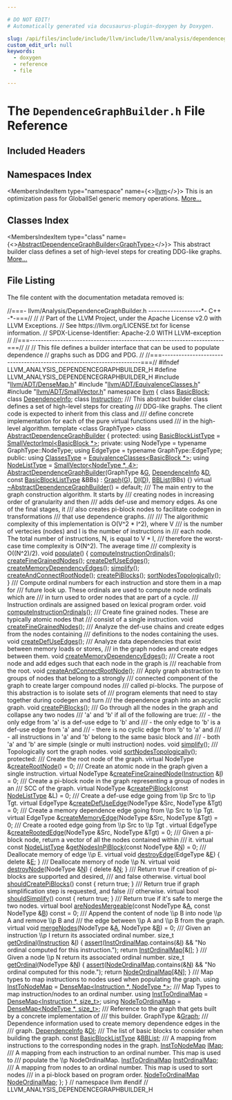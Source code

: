 ```yaml
---

# DO NOT EDIT!
# Automatically generated via docusaurus-plugin-doxygen by Doxygen.

slug: /api/files/include/include/llvm/include/llvm/analysis/dependencegraphbuilder-h
custom_edit_url: null
keywords:
  - doxygen
  - reference
  - file

---
```





# The `DependenceGraphBuilder.h` File Reference

<DoxygenPage pluginConfig={pluginConfig}>



## Included Headers

<IncludesList>
<IncludesListItem
  filePath="llvm/ADT/DenseMap.h"
  permalink="/docs/api/files/include/include/llvm/include/llvm/adt/densemap-h"
  isLocal="true" />
<IncludesListItem
  filePath="llvm/ADT/EquivalenceClasses.h"
  permalink="/docs/api/files/include/include/llvm/include/llvm/adt/equivalenceclasses-h"
  isLocal="true" />
<IncludesListItem
  filePath="llvm/ADT/SmallVector.h"
  permalink="/docs/api/files/include/include/llvm/include/llvm/adt/smallvector-h"
  isLocal="true" />
</IncludesList>

## Namespaces Index

<MembersIndex>

<MembersIndexItem
  type="namespace"
  name={<><a href="/docs/api/namespaces/llvm">llvm</a></>}>
This is an optimization pass for GlobalISel generic memory operations. <a href="/docs/api/namespaces/llvm/#details">More...</a>
</MembersIndexItem>

</MembersIndex>

## Classes Index

<MembersIndex>

<MembersIndexItem
  type="class"
  name={<><a href="/docs/api/classes/llvm/abstractdependencegraphbuilder">AbstractDependenceGraphBuilder&lt;GraphType&gt;</a></>}>
This abstract builder class defines a set of high-level steps for creating DDG-like graphs. <a href="/docs/api/classes/llvm/abstractdependencegraphbuilder/#details">More...</a>
</MembersIndexItem>

</MembersIndex>


## File Listing

The file content with the documentation metadata removed is:

<ProgramListing>

<Link id="l00001" /><CodeLine lineNumber="1"><Highlight kind="comment">//===- llvm/Analysis/DependenceGraphBuilder.h -------------------&#42;- C++ -&#42;-===//</Highlight><Highlight kind="normal"></Highlight></CodeLine>
<Link id="l00002" /><CodeLine lineNumber="2"><Highlight kind="normal"></Highlight><Highlight kind="comment">//</Highlight><Highlight kind="normal"></Highlight></CodeLine>
<Link id="l00003" /><CodeLine lineNumber="3"><Highlight kind="normal"></Highlight><Highlight kind="comment">// Part of the LLVM Project, under the Apache License v2.0 with LLVM Exceptions.</Highlight><Highlight kind="normal"></Highlight></CodeLine>
<Link id="l00004" /><CodeLine lineNumber="4"><Highlight kind="normal"></Highlight><Highlight kind="comment">// See https://llvm.org/LICENSE.txt for license information.</Highlight><Highlight kind="normal"></Highlight></CodeLine>
<Link id="l00005" /><CodeLine lineNumber="5"><Highlight kind="normal"></Highlight><Highlight kind="comment">// SPDX-License-Identifier: Apache-2.0 WITH LLVM-exception</Highlight><Highlight kind="normal"></Highlight></CodeLine>
<Link id="l00006" /><CodeLine lineNumber="6"><Highlight kind="normal"></Highlight><Highlight kind="comment">//</Highlight><Highlight kind="normal"></Highlight></CodeLine>
<Link id="l00007" /><CodeLine lineNumber="7"><Highlight kind="normal"></Highlight><Highlight kind="comment">//===----------------------------------------------------------------------===//</Highlight><Highlight kind="normal"></Highlight></CodeLine>
<Link id="l00008" /><CodeLine lineNumber="8"><Highlight kind="normal"></Highlight><Highlight kind="comment">//</Highlight><Highlight kind="normal"></Highlight></CodeLine>
<Link id="l00009" /><CodeLine lineNumber="9"><Highlight kind="normal"></Highlight><Highlight kind="comment">// This file defines a builder interface that can be used to populate dependence</Highlight><Highlight kind="normal"></Highlight></CodeLine>
<Link id="l00010" /><CodeLine lineNumber="10"><Highlight kind="normal"></Highlight><Highlight kind="comment">// graphs such as DDG and PDG.</Highlight><Highlight kind="normal"></Highlight></CodeLine>
<Link id="l00011" /><CodeLine lineNumber="11"><Highlight kind="normal"></Highlight><Highlight kind="comment">//</Highlight><Highlight kind="normal"></Highlight></CodeLine>
<Link id="l00012" /><CodeLine lineNumber="12"><Highlight kind="normal"></Highlight><Highlight kind="comment">//===----------------------------------------------------------------------===//</Highlight><Highlight kind="normal"></Highlight></CodeLine>
<Link id="l00013" /><CodeLine lineNumber="13"><Highlight kind="normal"></Highlight></CodeLine>
<Link id="l00014" /><CodeLine lineNumber="14"><Highlight kind="normal"></Highlight><Highlight kind="preprocessor">#ifndef LLVM&#95;ANALYSIS&#95;DEPENDENCEGRAPHBUILDER&#95;H</Highlight><Highlight kind="normal"></Highlight></CodeLine>
<Link id="l00015" /><CodeLine lineNumber="15"><Highlight kind="normal"></Highlight><Highlight kind="preprocessor">#define LLVM&#95;ANALYSIS&#95;DEPENDENCEGRAPHBUILDER&#95;H</Highlight><Highlight kind="normal"></Highlight></CodeLine>
<Link id="l00016" /><CodeLine lineNumber="16"><Highlight kind="normal"></Highlight></CodeLine>
<Link id="l00017" /><CodeLine lineNumber="17"><Highlight kind="normal"></Highlight><Highlight kind="preprocessor">#include &quot;<a href="/docs/api/files/include/include/llvm/include/llvm/adt/densemap-h">llvm/ADT/DenseMap.h</a>&quot;</Highlight><Highlight kind="normal"></Highlight></CodeLine>
<Link id="l00018" /><CodeLine lineNumber="18"><Highlight kind="normal"></Highlight><Highlight kind="preprocessor">#include &quot;<a href="/docs/api/files/include/include/llvm/include/llvm/adt/equivalenceclasses-h">llvm/ADT/EquivalenceClasses.h</a>&quot;</Highlight><Highlight kind="normal"></Highlight></CodeLine>
<Link id="l00019" /><CodeLine lineNumber="19"><Highlight kind="normal"></Highlight><Highlight kind="preprocessor">#include &quot;<a href="/docs/api/files/include/include/llvm/include/llvm/adt/smallvector-h">llvm/ADT/SmallVector.h</a>&quot;</Highlight><Highlight kind="normal"></Highlight></CodeLine>
<Link id="l00020" /><CodeLine lineNumber="20"><Highlight kind="normal"></Highlight></CodeLine>
<Link id="l00021" /><CodeLine lineNumber="21"><Highlight kind="normal"></Highlight><Highlight kind="keyword">namespace </Highlight><Highlight kind="normal"><a href="/docs/api/namespaces/llvm">llvm</a> &#123;</Highlight></CodeLine>
<Link id="l00022" /><CodeLine lineNumber="22"><Highlight kind="normal"></Highlight></CodeLine>
<Link id="l00023" /><CodeLine lineNumber="23"><Highlight kind="normal"></Highlight><Highlight kind="keyword">class </Highlight><Highlight kind="normal"><a href="/docs/api/classes/llvm/basicblock">BasicBlock</a>;</Highlight></CodeLine>
<Link id="l00024" /><CodeLine lineNumber="24"><Highlight kind="normal"></Highlight><Highlight kind="keyword">class </Highlight><Highlight kind="normal"><a href="/docs/api/classes/llvm/dependenceinfo">DependenceInfo</a>;</Highlight></CodeLine>
<Link id="l00025" /><CodeLine lineNumber="25"><Highlight kind="normal"></Highlight><Highlight kind="keyword">class </Highlight><Highlight kind="normal"><a href="/docs/api/classes/llvm/instruction">Instruction</a>;</Highlight></CodeLine>
<Link id="l00026" /><CodeLine lineNumber="26"><Highlight kind="normal"></Highlight><Highlight kind="comment"></Highlight></CodeLine>
<Link id="l00027" /><CodeLine lineNumber="27"><Highlight kind="comment">/// This abstract builder class defines a set of high-level steps for creating</Highlight></CodeLine>
<Link id="l00028" /><CodeLine lineNumber="28"><Highlight kind="comment">/// DDG-like graphs. The client code is expected to inherit from this class and</Highlight></CodeLine>
<Link id="l00029" /><CodeLine lineNumber="29"><Highlight kind="comment">/// define concrete implementation for each of the pure virtual functions used</Highlight></CodeLine>
<Link id="l00030" /><CodeLine lineNumber="30"><Highlight kind="comment">/// in the high-level algorithm.</Highlight><Highlight kind="normal"></Highlight></CodeLine>
<Link id="l00031" /><CodeLine lineNumber="31" lineLink="/docs/api/classes/llvm/abstractdependencegraphbuilder"><Highlight kind="normal"></Highlight><Highlight kind="keyword">template</Highlight><Highlight kind="normal"> &lt;</Highlight><Highlight kind="keyword">class</Highlight><Highlight kind="normal"> GraphType&gt; </Highlight><Highlight kind="keyword">class </Highlight><Highlight kind="normal"><a href="/docs/api/classes/llvm/abstractdependencegraphbuilder/#a7b91f6ee87fdd6c6992b19918a51a8fc">AbstractDependenceGraphBuilder</a> &#123;</Highlight></CodeLine>
<Link id="l00032" /><CodeLine lineNumber="32"><Highlight kind="normal"></Highlight><Highlight kind="keyword">protected</Highlight><Highlight kind="normal">:</Highlight></CodeLine>
<Link id="l00033" /><CodeLine lineNumber="33" lineLink="/docs/api/classes/llvm/abstractdependencegraphbuilder/#a3b2bdc5e87a8bb28088f7af9ec9201ab"><Highlight kind="normal">  </Highlight><Highlight kind="keyword">using </Highlight><Highlight kind="normal"><a href="/docs/api/classes/llvm/abstractdependencegraphbuilder/#a3b2bdc5e87a8bb28088f7af9ec9201ab">BasicBlockListType</a> = <a href="/docs/api/classes/llvm/smallvectorimpl">SmallVectorImpl&lt;BasicBlock &#42;&gt;</a>;</Highlight></CodeLine>
<Link id="l00034" /><CodeLine lineNumber="34"><Highlight kind="normal"></Highlight></CodeLine>
<Link id="l00035" /><CodeLine lineNumber="35"><Highlight kind="normal"></Highlight><Highlight kind="keyword">private</Highlight><Highlight kind="normal">:</Highlight></CodeLine>
<Link id="l00036" /><CodeLine lineNumber="36"><Highlight kind="normal">  </Highlight><Highlight kind="keyword">using </Highlight><Highlight kind="normal">NodeType = </Highlight><Highlight kind="keyword">typename</Highlight><Highlight kind="normal"> GraphType::NodeType;</Highlight></CodeLine>
<Link id="l00037" /><CodeLine lineNumber="37"><Highlight kind="normal">  </Highlight><Highlight kind="keyword">using </Highlight><Highlight kind="normal">EdgeType = </Highlight><Highlight kind="keyword">typename</Highlight><Highlight kind="normal"> GraphType::EdgeType;</Highlight></CodeLine>
<Link id="l00038" /><CodeLine lineNumber="38"><Highlight kind="normal"></Highlight></CodeLine>
<Link id="l00039" /><CodeLine lineNumber="39"><Highlight kind="normal"></Highlight><Highlight kind="keyword">public</Highlight><Highlight kind="normal">:</Highlight></CodeLine>
<Link id="l00040" /><CodeLine lineNumber="40" lineLink="/docs/api/classes/llvm/abstractdependencegraphbuilder/#a98fe94e87e392a7b217baab63cfbe821"><Highlight kind="normal">  </Highlight><Highlight kind="keyword">using </Highlight><Highlight kind="normal"><a href="/docs/api/classes/llvm/abstractdependencegraphbuilder/#a98fe94e87e392a7b217baab63cfbe821">ClassesType</a> = <a href="/docs/api/classes/llvm/equivalenceclasses">EquivalenceClasses&lt;BasicBlock &#42;&gt;</a>;</Highlight></CodeLine>
<Link id="l00041" /><CodeLine lineNumber="41" lineLink="/docs/api/classes/llvm/abstractdependencegraphbuilder/#ac6158af6f5ec713149c0547d07d6cabe"><Highlight kind="normal">  </Highlight><Highlight kind="keyword">using </Highlight><Highlight kind="normal"><a href="/docs/api/classes/llvm/abstractdependencegraphbuilder/#ac6158af6f5ec713149c0547d07d6cabe">NodeListType</a> = <a href="/docs/api/classes/llvm/smallvector">SmallVector&lt;NodeType &#42;, 4&gt;</a>;</Highlight></CodeLine>
<Link id="l00042" /><CodeLine lineNumber="42"><Highlight kind="normal"></Highlight></CodeLine>
<Link id="l00043" /><CodeLine lineNumber="43" lineLink="/docs/api/classes/llvm/abstractdependencegraphbuilder/#a7b91f6ee87fdd6c6992b19918a51a8fc"><Highlight kind="normal">  <a href="/docs/api/classes/llvm/abstractdependencegraphbuilder/#a7b91f6ee87fdd6c6992b19918a51a8fc">AbstractDependenceGraphBuilder</a>(GraphType &amp;<a href="/docs/api/files/lib/lib/support/md5-cpp/#ad96b7cf3182ce2ba85e5a7a93b12c441">G</a>, <a href="/docs/api/classes/llvm/dependenceinfo">DependenceInfo</a> &amp;<a href="/docs/api/files/lib/lib/ir/builtingcs-cpp/#a6a9f043784cf87001c84980afa76da82">D</a>,</Highlight></CodeLine>
<Link id="l00044" /><CodeLine lineNumber="44"><Highlight kind="normal">                                 </Highlight><Highlight kind="keyword">const</Highlight><Highlight kind="normal"> <a href="/docs/api/classes/llvm/abstractdependencegraphbuilder/#a3b2bdc5e87a8bb28088f7af9ec9201ab">BasicBlockListType</a> &amp;BBs)</Highlight></CodeLine>
<Link id="l00045" /><CodeLine lineNumber="45"><Highlight kind="normal">      : <a href="/docs/api/classes/llvm/abstractdependencegraphbuilder/#adfe1af074dc71e900744bf6e4fbe3356">Graph</a>(<a href="/docs/api/files/lib/lib/support/md5-cpp/#ad96b7cf3182ce2ba85e5a7a93b12c441">G</a>), <a href="/docs/api/classes/llvm/abstractdependencegraphbuilder/#aa209c1bf2741fdb9c4f7faf9428004cb">DI</a>(<a href="/docs/api/files/lib/lib/ir/builtingcs-cpp/#a6a9f043784cf87001c84980afa76da82">D</a>), <a href="/docs/api/classes/llvm/abstractdependencegraphbuilder/#aaa3998e38833526aca81deca3aa8bef8">BBList</a>(BBs) &#123;&#125;</Highlight></CodeLine>
<Link id="l00046" /><CodeLine lineNumber="46" lineLink="/docs/api/classes/llvm/abstractdependencegraphbuilder/#a923889e18d18e7f53ace52a374a70597"><Highlight kind="normal">  </Highlight><Highlight kind="keyword">virtual</Highlight><Highlight kind="normal"> <a href="/docs/api/classes/llvm/abstractdependencegraphbuilder/#a923889e18d18e7f53ace52a374a70597">~AbstractDependenceGraphBuilder</a>() = </Highlight><Highlight kind="keywordflow">default</Highlight><Highlight kind="normal">;</Highlight></CodeLine>
<Link id="l00047" /><CodeLine lineNumber="47"><Highlight kind="normal"></Highlight><Highlight kind="comment"></Highlight></CodeLine>
<Link id="l00048" /><CodeLine lineNumber="48"><Highlight kind="comment">  /// The main entry to the graph construction algorithm. It starts by</Highlight></CodeLine>
<Link id="l00049" /><CodeLine lineNumber="49"><Highlight kind="comment">  /// creating nodes in increasing order of granularity and then</Highlight></CodeLine>
<Link id="l00050" /><CodeLine lineNumber="50"><Highlight kind="comment">  /// adds def-use and memory edges. As one of the final stages, it</Highlight></CodeLine>
<Link id="l00051" /><CodeLine lineNumber="51"><Highlight kind="comment">  /// also creates pi-block nodes to facilitate codegen in transformations</Highlight></CodeLine>
<Link id="l00052" /><CodeLine lineNumber="52"><Highlight kind="comment">  /// that use dependence graphs.</Highlight></CodeLine>
<Link id="l00053" /><CodeLine lineNumber="53"><Highlight kind="comment">  ///</Highlight></CodeLine>
<Link id="l00054" /><CodeLine lineNumber="54"><Highlight kind="comment">  /// The algorithmic complexity of this implementation is O(V^2 &#42; I^2), where V</Highlight></CodeLine>
<Link id="l00055" /><CodeLine lineNumber="55"><Highlight kind="comment">  /// is the number of vertecies (nodes) and I is the number of instructions in</Highlight></CodeLine>
<Link id="l00056" /><CodeLine lineNumber="56"><Highlight kind="comment">  /// each node. The total number of instructions, N, is equal to V &#42; I,</Highlight></CodeLine>
<Link id="l00057" /><CodeLine lineNumber="57"><Highlight kind="comment">  /// therefore the worst-case time complexity is O(N^2). The average time</Highlight></CodeLine>
<Link id="l00058" /><CodeLine lineNumber="58"><Highlight kind="comment">  /// complexity is O((N^2)/2).</Highlight><Highlight kind="normal"></Highlight></CodeLine>
<Link id="l00059" /><CodeLine lineNumber="59" lineLink="/docs/api/classes/llvm/abstractdependencegraphbuilder/#aa6cc092387721c9933bb8ec763767c3d"><Highlight kind="normal">  </Highlight><Highlight kind="keywordtype">void</Highlight><Highlight kind="normal"> <a href="/docs/api/classes/llvm/abstractdependencegraphbuilder/#aa6cc092387721c9933bb8ec763767c3d">populate</a>() &#123;</Highlight></CodeLine>
<Link id="l00060" /><CodeLine lineNumber="60"><Highlight kind="normal">    <a href="/docs/api/classes/llvm/abstractdependencegraphbuilder/#a022f8d18fe9e9e880c51db47e2f372db">computeInstructionOrdinals</a>();</Highlight></CodeLine>
<Link id="l00061" /><CodeLine lineNumber="61"><Highlight kind="normal">    <a href="/docs/api/classes/llvm/abstractdependencegraphbuilder/#a56732d193d3946d953c77a80e07ef61a">createFineGrainedNodes</a>();</Highlight></CodeLine>
<Link id="l00062" /><CodeLine lineNumber="62"><Highlight kind="normal">    <a href="/docs/api/classes/llvm/abstractdependencegraphbuilder/#ac76acbd497d18c7306f8120c6f11fb51">createDefUseEdges</a>();</Highlight></CodeLine>
<Link id="l00063" /><CodeLine lineNumber="63"><Highlight kind="normal">    <a href="/docs/api/classes/llvm/abstractdependencegraphbuilder/#a9c4196edca24d644ff96e55945abd207">createMemoryDependencyEdges</a>();</Highlight></CodeLine>
<Link id="l00064" /><CodeLine lineNumber="64"><Highlight kind="normal">    <a href="/docs/api/classes/llvm/abstractdependencegraphbuilder/#aa58986a6df89ded5c86fc981ad2bf53c">simplify</a>();</Highlight></CodeLine>
<Link id="l00065" /><CodeLine lineNumber="65"><Highlight kind="normal">    <a href="/docs/api/classes/llvm/abstractdependencegraphbuilder/#a008891a00a9aec8710d95ec82fd72196">createAndConnectRootNode</a>();</Highlight></CodeLine>
<Link id="l00066" /><CodeLine lineNumber="66"><Highlight kind="normal">    <a href="/docs/api/classes/llvm/abstractdependencegraphbuilder/#afba90b653098f15528a273ced632683a">createPiBlocks</a>();</Highlight></CodeLine>
<Link id="l00067" /><CodeLine lineNumber="67"><Highlight kind="normal">    <a href="/docs/api/classes/llvm/abstractdependencegraphbuilder/#a2ca7af382aa1a34576aee355f364447c">sortNodesTopologically</a>();</Highlight></CodeLine>
<Link id="l00068" /><CodeLine lineNumber="68"><Highlight kind="normal">  &#125;</Highlight></CodeLine>
<Link id="l00069" /><CodeLine lineNumber="69"><Highlight kind="normal"></Highlight><Highlight kind="comment"></Highlight></CodeLine>
<Link id="l00070" /><CodeLine lineNumber="70"><Highlight kind="comment">  /// Compute ordinal numbers for each instruction and store them in a map for</Highlight></CodeLine>
<Link id="l00071" /><CodeLine lineNumber="71"><Highlight kind="comment">  /// future look up. These ordinals are used to compute node ordinals which are</Highlight></CodeLine>
<Link id="l00072" /><CodeLine lineNumber="72"><Highlight kind="comment">  /// in turn used to order nodes that are part of a cycle.</Highlight></CodeLine>
<Link id="l00073" /><CodeLine lineNumber="73"><Highlight kind="comment">  /// Instruction ordinals are assigned based on lexical program order.</Highlight><Highlight kind="normal"></Highlight></CodeLine>
<Link id="l00074" /><CodeLine lineNumber="74"><Highlight kind="normal">  </Highlight><Highlight kind="keywordtype">void</Highlight><Highlight kind="normal"> <a href="/docs/api/classes/llvm/abstractdependencegraphbuilder/#a022f8d18fe9e9e880c51db47e2f372db">computeInstructionOrdinals</a>();</Highlight></CodeLine>
<Link id="l00075" /><CodeLine lineNumber="75"><Highlight kind="normal"></Highlight><Highlight kind="comment"></Highlight></CodeLine>
<Link id="l00076" /><CodeLine lineNumber="76"><Highlight kind="comment">  /// Create fine grained nodes. These are typically atomic nodes that</Highlight></CodeLine>
<Link id="l00077" /><CodeLine lineNumber="77"><Highlight kind="comment">  /// consist of a single instruction.</Highlight><Highlight kind="normal"></Highlight></CodeLine>
<Link id="l00078" /><CodeLine lineNumber="78"><Highlight kind="normal">  </Highlight><Highlight kind="keywordtype">void</Highlight><Highlight kind="normal"> <a href="/docs/api/classes/llvm/abstractdependencegraphbuilder/#a56732d193d3946d953c77a80e07ef61a">createFineGrainedNodes</a>();</Highlight></CodeLine>
<Link id="l00079" /><CodeLine lineNumber="79"><Highlight kind="normal"></Highlight><Highlight kind="comment"></Highlight></CodeLine>
<Link id="l00080" /><CodeLine lineNumber="80"><Highlight kind="comment">  /// Analyze the def-use chains and create edges from the nodes containing</Highlight></CodeLine>
<Link id="l00081" /><CodeLine lineNumber="81"><Highlight kind="comment">  /// definitions to the nodes containing the uses.</Highlight><Highlight kind="normal"></Highlight></CodeLine>
<Link id="l00082" /><CodeLine lineNumber="82"><Highlight kind="normal">  </Highlight><Highlight kind="keywordtype">void</Highlight><Highlight kind="normal"> <a href="/docs/api/classes/llvm/abstractdependencegraphbuilder/#ac76acbd497d18c7306f8120c6f11fb51">createDefUseEdges</a>();</Highlight></CodeLine>
<Link id="l00083" /><CodeLine lineNumber="83"><Highlight kind="normal"></Highlight><Highlight kind="comment"></Highlight></CodeLine>
<Link id="l00084" /><CodeLine lineNumber="84"><Highlight kind="comment">  /// Analyze data dependencies that exist between memory loads or stores,</Highlight></CodeLine>
<Link id="l00085" /><CodeLine lineNumber="85"><Highlight kind="comment">  /// in the graph nodes and create edges between them.</Highlight><Highlight kind="normal"></Highlight></CodeLine>
<Link id="l00086" /><CodeLine lineNumber="86"><Highlight kind="normal">  </Highlight><Highlight kind="keywordtype">void</Highlight><Highlight kind="normal"> <a href="/docs/api/classes/llvm/abstractdependencegraphbuilder/#a9c4196edca24d644ff96e55945abd207">createMemoryDependencyEdges</a>();</Highlight></CodeLine>
<Link id="l00087" /><CodeLine lineNumber="87"><Highlight kind="normal"></Highlight><Highlight kind="comment"></Highlight></CodeLine>
<Link id="l00088" /><CodeLine lineNumber="88"><Highlight kind="comment">  /// Create a root node and add edges such that each node in the graph is</Highlight></CodeLine>
<Link id="l00089" /><CodeLine lineNumber="89"><Highlight kind="comment">  /// reachable from the root.</Highlight><Highlight kind="normal"></Highlight></CodeLine>
<Link id="l00090" /><CodeLine lineNumber="90"><Highlight kind="normal">  </Highlight><Highlight kind="keywordtype">void</Highlight><Highlight kind="normal"> <a href="/docs/api/classes/llvm/abstractdependencegraphbuilder/#a008891a00a9aec8710d95ec82fd72196">createAndConnectRootNode</a>();</Highlight></CodeLine>
<Link id="l00091" /><CodeLine lineNumber="91"><Highlight kind="normal"></Highlight><Highlight kind="comment"></Highlight></CodeLine>
<Link id="l00092" /><CodeLine lineNumber="92"><Highlight kind="comment">  /// Apply graph abstraction to groups of nodes that belong to a strongly</Highlight></CodeLine>
<Link id="l00093" /><CodeLine lineNumber="93"><Highlight kind="comment">  /// connected component of the graph to create larger compound nodes</Highlight></CodeLine>
<Link id="l00094" /><CodeLine lineNumber="94"><Highlight kind="comment">  /// called pi-blocks. The purpose of this abstraction is to isolate sets of</Highlight></CodeLine>
<Link id="l00095" /><CodeLine lineNumber="95"><Highlight kind="comment">  /// program elements that need to stay together during codegen and turn</Highlight></CodeLine>
<Link id="l00096" /><CodeLine lineNumber="96"><Highlight kind="comment">  /// the dependence graph into an acyclic graph.</Highlight><Highlight kind="normal"></Highlight></CodeLine>
<Link id="l00097" /><CodeLine lineNumber="97"><Highlight kind="normal">  </Highlight><Highlight kind="keywordtype">void</Highlight><Highlight kind="normal"> <a href="/docs/api/classes/llvm/abstractdependencegraphbuilder/#afba90b653098f15528a273ced632683a">createPiBlocks</a>();</Highlight></CodeLine>
<Link id="l00098" /><CodeLine lineNumber="98"><Highlight kind="normal"></Highlight><Highlight kind="comment"></Highlight></CodeLine>
<Link id="l00099" /><CodeLine lineNumber="99"><Highlight kind="comment">  /// Go through all the nodes in the graph and collapse any two nodes</Highlight></CodeLine>
<Link id="l00100" /><CodeLine lineNumber="100"><Highlight kind="comment">  /// &#39;a&#39; and &#39;b&#39; if all of the following are true:</Highlight></CodeLine>
<Link id="l00101" /><CodeLine lineNumber="101"><Highlight kind="comment">  ///   - the only edge from &#39;a&#39; is a def-use edge to &#39;b&#39; and</Highlight></CodeLine>
<Link id="l00102" /><CodeLine lineNumber="102"><Highlight kind="comment">  ///   - the only edge to &#39;b&#39; is a def-use edge from &#39;a&#39; and</Highlight></CodeLine>
<Link id="l00103" /><CodeLine lineNumber="103"><Highlight kind="comment">  ///   - there is no cyclic edge from &#39;b&#39; to &#39;a&#39; and</Highlight></CodeLine>
<Link id="l00104" /><CodeLine lineNumber="104"><Highlight kind="comment">  ///   - all instructions in &#39;a&#39; and &#39;b&#39; belong to the same basic block and</Highlight></CodeLine>
<Link id="l00105" /><CodeLine lineNumber="105"><Highlight kind="comment">  ///   - both &#39;a&#39; and &#39;b&#39; are simple (single or multi instruction) nodes.</Highlight><Highlight kind="normal"></Highlight></CodeLine>
<Link id="l00106" /><CodeLine lineNumber="106"><Highlight kind="normal">  </Highlight><Highlight kind="keywordtype">void</Highlight><Highlight kind="normal"> <a href="/docs/api/classes/llvm/abstractdependencegraphbuilder/#aa58986a6df89ded5c86fc981ad2bf53c">simplify</a>();</Highlight></CodeLine>
<Link id="l00107" /><CodeLine lineNumber="107"><Highlight kind="normal"></Highlight><Highlight kind="comment"></Highlight></CodeLine>
<Link id="l00108" /><CodeLine lineNumber="108"><Highlight kind="comment">  /// Topologically sort the graph nodes.</Highlight><Highlight kind="normal"></Highlight></CodeLine>
<Link id="l00109" /><CodeLine lineNumber="109"><Highlight kind="normal">  </Highlight><Highlight kind="keywordtype">void</Highlight><Highlight kind="normal"> <a href="/docs/api/classes/llvm/abstractdependencegraphbuilder/#a2ca7af382aa1a34576aee355f364447c">sortNodesTopologically</a>();</Highlight></CodeLine>
<Link id="l00110" /><CodeLine lineNumber="110"><Highlight kind="normal"></Highlight></CodeLine>
<Link id="l00111" /><CodeLine lineNumber="111"><Highlight kind="normal"></Highlight><Highlight kind="keyword">protected</Highlight><Highlight kind="normal">:</Highlight><Highlight kind="comment"></Highlight></CodeLine>
<Link id="l00112" /><CodeLine lineNumber="112"><Highlight kind="comment">  /// Create the root node of the graph.</Highlight><Highlight kind="normal"></Highlight></CodeLine>
<Link id="l00113" /><CodeLine lineNumber="113" lineLink="/docs/api/classes/llvm/abstractdependencegraphbuilder/#a6d0ad7c2f9c9bd805cf19a4b8936e6ae"><Highlight kind="normal">  </Highlight><Highlight kind="keyword">virtual</Highlight><Highlight kind="normal"> NodeType &amp;<a href="/docs/api/classes/llvm/abstractdependencegraphbuilder/#a6d0ad7c2f9c9bd805cf19a4b8936e6ae">createRootNode</a>() = 0;</Highlight></CodeLine>
<Link id="l00114" /><CodeLine lineNumber="114"><Highlight kind="normal"></Highlight><Highlight kind="comment"></Highlight></CodeLine>
<Link id="l00115" /><CodeLine lineNumber="115"><Highlight kind="comment">  /// Create an atomic node in the graph given a single instruction.</Highlight><Highlight kind="normal"></Highlight></CodeLine>
<Link id="l00116" /><CodeLine lineNumber="116" lineLink="/docs/api/classes/llvm/abstractdependencegraphbuilder/#a49a5519e92004994b7d31bdded9fa0d9"><Highlight kind="normal">  </Highlight><Highlight kind="keyword">virtual</Highlight><Highlight kind="normal"> NodeType &amp;<a href="/docs/api/classes/llvm/abstractdependencegraphbuilder/#a49a5519e92004994b7d31bdded9fa0d9">createFineGrainedNode</a>(<a href="/docs/api/classes/llvm/instruction">Instruction</a> &amp;<a href="/docs/api/files/lib/lib/support/md5-cpp/#ac0eafdc9ee161b71e7af98af736952fd">I</a>) = 0;</Highlight></CodeLine>
<Link id="l00117" /><CodeLine lineNumber="117"><Highlight kind="normal"></Highlight><Highlight kind="comment"></Highlight></CodeLine>
<Link id="l00118" /><CodeLine lineNumber="118"><Highlight kind="comment">  /// Create a pi-block node in the graph representing a group of nodes in an</Highlight></CodeLine>
<Link id="l00119" /><CodeLine lineNumber="119"><Highlight kind="comment">  /// SCC of the graph.</Highlight><Highlight kind="normal"></Highlight></CodeLine>
<Link id="l00120" /><CodeLine lineNumber="120" lineLink="/docs/api/classes/llvm/abstractdependencegraphbuilder/#a692ad63098f0ae1d0a7e87cee6dedd6a"><Highlight kind="normal">  </Highlight><Highlight kind="keyword">virtual</Highlight><Highlight kind="normal"> NodeType &amp;<a href="/docs/api/classes/llvm/abstractdependencegraphbuilder/#a692ad63098f0ae1d0a7e87cee6dedd6a">createPiBlock</a>(</Highlight><Highlight kind="keyword">const</Highlight><Highlight kind="normal"> <a href="/docs/api/classes/llvm/abstractdependencegraphbuilder/#ac6158af6f5ec713149c0547d07d6cabe">NodeListType</a> &amp;L) = 0;</Highlight></CodeLine>
<Link id="l00121" /><CodeLine lineNumber="121"><Highlight kind="normal"></Highlight><Highlight kind="comment"></Highlight></CodeLine>
<Link id="l00122" /><CodeLine lineNumber="122"><Highlight kind="comment">  /// Create a def-use edge going from \\p Src to \\p Tgt.</Highlight><Highlight kind="normal"></Highlight></CodeLine>
<Link id="l00123" /><CodeLine lineNumber="123" lineLink="/docs/api/classes/llvm/abstractdependencegraphbuilder/#a8745968d747fee2b8c98819422bd172e"><Highlight kind="normal">  </Highlight><Highlight kind="keyword">virtual</Highlight><Highlight kind="normal"> EdgeType &amp;<a href="/docs/api/classes/llvm/abstractdependencegraphbuilder/#a8745968d747fee2b8c98819422bd172e">createDefUseEdge</a>(NodeType &amp;Src, NodeType &amp;Tgt) = 0;</Highlight></CodeLine>
<Link id="l00124" /><CodeLine lineNumber="124"><Highlight kind="normal"></Highlight><Highlight kind="comment"></Highlight></CodeLine>
<Link id="l00125" /><CodeLine lineNumber="125"><Highlight kind="comment">  /// Create a memory dependence edge going from \\p Src to \\p Tgt.</Highlight><Highlight kind="normal"></Highlight></CodeLine>
<Link id="l00126" /><CodeLine lineNumber="126" lineLink="/docs/api/classes/llvm/abstractdependencegraphbuilder/#a0db1eaa1d590ee67f96ee2118af4e5b7"><Highlight kind="normal">  </Highlight><Highlight kind="keyword">virtual</Highlight><Highlight kind="normal"> EdgeType &amp;<a href="/docs/api/classes/llvm/abstractdependencegraphbuilder/#a0db1eaa1d590ee67f96ee2118af4e5b7">createMemoryEdge</a>(NodeType &amp;Src, NodeType &amp;Tgt) = 0;</Highlight></CodeLine>
<Link id="l00127" /><CodeLine lineNumber="127"><Highlight kind="normal"></Highlight><Highlight kind="comment"></Highlight></CodeLine>
<Link id="l00128" /><CodeLine lineNumber="128"><Highlight kind="comment">  /// Create a rooted edge going from \\p Src to \\p Tgt .</Highlight><Highlight kind="normal"></Highlight></CodeLine>
<Link id="l00129" /><CodeLine lineNumber="129" lineLink="/docs/api/classes/llvm/abstractdependencegraphbuilder/#a550d05205fe4e217c45862cd0455386e"><Highlight kind="normal">  </Highlight><Highlight kind="keyword">virtual</Highlight><Highlight kind="normal"> EdgeType &amp;<a href="/docs/api/classes/llvm/abstractdependencegraphbuilder/#a550d05205fe4e217c45862cd0455386e">createRootedEdge</a>(NodeType &amp;Src, NodeType &amp;Tgt) = 0;</Highlight></CodeLine>
<Link id="l00130" /><CodeLine lineNumber="130"><Highlight kind="normal"></Highlight><Highlight kind="comment"></Highlight></CodeLine>
<Link id="l00131" /><CodeLine lineNumber="131"><Highlight kind="comment">  /// Given a pi-block node, return a vector of all the nodes contained within</Highlight></CodeLine>
<Link id="l00132" /><CodeLine lineNumber="132"><Highlight kind="comment">  /// it.</Highlight><Highlight kind="normal"></Highlight></CodeLine>
<Link id="l00133" /><CodeLine lineNumber="133" lineLink="/docs/api/classes/llvm/abstractdependencegraphbuilder/#a05e33cd36780875465c50c22d1a85ddd"><Highlight kind="normal">  </Highlight><Highlight kind="keyword">virtual</Highlight><Highlight kind="normal"> </Highlight><Highlight kind="keyword">const</Highlight><Highlight kind="normal"> <a href="/docs/api/classes/llvm/abstractdependencegraphbuilder/#ac6158af6f5ec713149c0547d07d6cabe">NodeListType</a> &amp;<a href="/docs/api/classes/llvm/abstractdependencegraphbuilder/#a05e33cd36780875465c50c22d1a85ddd">getNodesInPiBlock</a>(</Highlight><Highlight kind="keyword">const</Highlight><Highlight kind="normal"> NodeType &amp;<a href="/docs/api/files/lib/lib/support/regcomp-c/#a0240ac851181b84ac374872dc5434ee4">N</a>) = 0;</Highlight></CodeLine>
<Link id="l00134" /><CodeLine lineNumber="134"><Highlight kind="normal"></Highlight><Highlight kind="comment"></Highlight></CodeLine>
<Link id="l00135" /><CodeLine lineNumber="135"><Highlight kind="comment">  /// Deallocate memory of edge \\p E.</Highlight><Highlight kind="normal"></Highlight></CodeLine>
<Link id="l00136" /><CodeLine lineNumber="136" lineLink="/docs/api/classes/llvm/abstractdependencegraphbuilder/#a0d2445b044da844555d1f25db33979ce"><Highlight kind="normal">  </Highlight><Highlight kind="keyword">virtual</Highlight><Highlight kind="normal"> </Highlight><Highlight kind="keywordtype">void</Highlight><Highlight kind="normal"> <a href="/docs/api/classes/llvm/abstractdependencegraphbuilder/#a0d2445b044da844555d1f25db33979ce">destroyEdge</a>(EdgeType &amp;<a href="/docs/api/files/lib/lib/ir/builtingcs-cpp/#abb2b3a60ccc38a28239e19a1646e0c8a">E</a>) &#123; </Highlight><Highlight kind="keyword">delete</Highlight><Highlight kind="normal"> &amp;<a href="/docs/api/files/lib/lib/ir/builtingcs-cpp/#abb2b3a60ccc38a28239e19a1646e0c8a">E</a>; &#125;</Highlight></CodeLine>
<Link id="l00137" /><CodeLine lineNumber="137"><Highlight kind="normal"></Highlight><Highlight kind="comment"></Highlight></CodeLine>
<Link id="l00138" /><CodeLine lineNumber="138"><Highlight kind="comment">  /// Deallocate memory of node \\p N.</Highlight><Highlight kind="normal"></Highlight></CodeLine>
<Link id="l00139" /><CodeLine lineNumber="139" lineLink="/docs/api/classes/llvm/abstractdependencegraphbuilder/#ab95e08bc6b6b4d0e95caada63521ad6d"><Highlight kind="normal">  </Highlight><Highlight kind="keyword">virtual</Highlight><Highlight kind="normal"> </Highlight><Highlight kind="keywordtype">void</Highlight><Highlight kind="normal"> <a href="/docs/api/classes/llvm/abstractdependencegraphbuilder/#ab95e08bc6b6b4d0e95caada63521ad6d">destroyNode</a>(NodeType &amp;<a href="/docs/api/files/lib/lib/support/regcomp-c/#a0240ac851181b84ac374872dc5434ee4">N</a>) &#123; </Highlight><Highlight kind="keyword">delete</Highlight><Highlight kind="normal"> &amp;<a href="/docs/api/files/lib/lib/support/regcomp-c/#a0240ac851181b84ac374872dc5434ee4">N</a>; &#125;</Highlight></CodeLine>
<Link id="l00140" /><CodeLine lineNumber="140"><Highlight kind="normal"></Highlight><Highlight kind="comment"></Highlight></CodeLine>
<Link id="l00141" /><CodeLine lineNumber="141"><Highlight kind="comment">  /// Return true if creation of pi-blocks are supported and desired,</Highlight></CodeLine>
<Link id="l00142" /><CodeLine lineNumber="142"><Highlight kind="comment">  /// and false otherwise.</Highlight><Highlight kind="normal"></Highlight></CodeLine>
<Link id="l00143" /><CodeLine lineNumber="143" lineLink="/docs/api/classes/llvm/abstractdependencegraphbuilder/#a0efe68c840fb839433af923abcf4f98a"><Highlight kind="normal">  </Highlight><Highlight kind="keyword">virtual</Highlight><Highlight kind="normal"> </Highlight><Highlight kind="keywordtype">bool</Highlight><Highlight kind="normal"> <a href="/docs/api/classes/llvm/abstractdependencegraphbuilder/#a0efe68c840fb839433af923abcf4f98a">shouldCreatePiBlocks</a>()</Highlight><Highlight kind="keyword"> const </Highlight><Highlight kind="normal">&#123; </Highlight><Highlight kind="keywordflow">return</Highlight><Highlight kind="normal"> </Highlight><Highlight kind="keyword">true</Highlight><Highlight kind="normal">; &#125;</Highlight></CodeLine>
<Link id="l00144" /><CodeLine lineNumber="144"><Highlight kind="normal"></Highlight><Highlight kind="comment"></Highlight></CodeLine>
<Link id="l00145" /><CodeLine lineNumber="145"><Highlight kind="comment">  /// Return true if graph simplification step is requested, and false</Highlight></CodeLine>
<Link id="l00146" /><CodeLine lineNumber="146"><Highlight kind="comment">  /// otherwise.</Highlight><Highlight kind="normal"></Highlight></CodeLine>
<Link id="l00147" /><CodeLine lineNumber="147" lineLink="/docs/api/classes/llvm/abstractdependencegraphbuilder/#a16d76d7fa8623d797dc380af58f7c22e"><Highlight kind="normal">  </Highlight><Highlight kind="keyword">virtual</Highlight><Highlight kind="normal"> </Highlight><Highlight kind="keywordtype">bool</Highlight><Highlight kind="normal"> <a href="/docs/api/classes/llvm/abstractdependencegraphbuilder/#a16d76d7fa8623d797dc380af58f7c22e">shouldSimplify</a>()</Highlight><Highlight kind="keyword"> const </Highlight><Highlight kind="normal">&#123; </Highlight><Highlight kind="keywordflow">return</Highlight><Highlight kind="normal"> </Highlight><Highlight kind="keyword">true</Highlight><Highlight kind="normal">; &#125;</Highlight></CodeLine>
<Link id="l00148" /><CodeLine lineNumber="148"><Highlight kind="normal"></Highlight><Highlight kind="comment"></Highlight></CodeLine>
<Link id="l00149" /><CodeLine lineNumber="149"><Highlight kind="comment">  /// Return true if it&#39;s safe to merge the two nodes.</Highlight><Highlight kind="normal"></Highlight></CodeLine>
<Link id="l00150" /><CodeLine lineNumber="150" lineLink="/docs/api/classes/llvm/abstractdependencegraphbuilder/#af4e8f893add52ec0fef867263cf6982f"><Highlight kind="normal">  </Highlight><Highlight kind="keyword">virtual</Highlight><Highlight kind="normal"> </Highlight><Highlight kind="keywordtype">bool</Highlight><Highlight kind="normal"> <a href="/docs/api/classes/llvm/abstractdependencegraphbuilder/#af4e8f893add52ec0fef867263cf6982f">areNodesMergeable</a>(</Highlight><Highlight kind="keyword">const</Highlight><Highlight kind="normal"> NodeType &amp;<a href="/docs/api/files/lib/lib/ir/builtingcs-cpp/#a2e38c85003a042421cde1647632d0b72">A</a>,</Highlight></CodeLine>
<Link id="l00151" /><CodeLine lineNumber="151"><Highlight kind="normal">                                 </Highlight><Highlight kind="keyword">const</Highlight><Highlight kind="normal"> NodeType &amp;<a href="/docs/api/files/lib/lib/ir/builtingcs-cpp/#ae76959fe811ba090de4cba69ac00f1da">B</a>) </Highlight><Highlight kind="keyword">const</Highlight><Highlight kind="normal"> = 0;</Highlight></CodeLine>
<Link id="l00152" /><CodeLine lineNumber="152"><Highlight kind="normal"></Highlight><Highlight kind="comment"></Highlight></CodeLine>
<Link id="l00153" /><CodeLine lineNumber="153"><Highlight kind="comment">  /// Append the content of node \\p B into node \\p A and remove \\p B and</Highlight></CodeLine>
<Link id="l00154" /><CodeLine lineNumber="154"><Highlight kind="comment">  /// the edge between \\p A and \\p B from the graph.</Highlight><Highlight kind="normal"></Highlight></CodeLine>
<Link id="l00155" /><CodeLine lineNumber="155" lineLink="/docs/api/classes/llvm/abstractdependencegraphbuilder/#aa203d4dd4a4b21ce9f1769684ead617a"><Highlight kind="normal">  </Highlight><Highlight kind="keyword">virtual</Highlight><Highlight kind="normal"> </Highlight><Highlight kind="keywordtype">void</Highlight><Highlight kind="normal"> <a href="/docs/api/classes/llvm/abstractdependencegraphbuilder/#aa203d4dd4a4b21ce9f1769684ead617a">mergeNodes</a>(NodeType &amp;<a href="/docs/api/files/lib/lib/ir/builtingcs-cpp/#a2e38c85003a042421cde1647632d0b72">A</a>, NodeType &amp;<a href="/docs/api/files/lib/lib/ir/builtingcs-cpp/#ae76959fe811ba090de4cba69ac00f1da">B</a>) = 0;</Highlight></CodeLine>
<Link id="l00156" /><CodeLine lineNumber="156"><Highlight kind="normal"></Highlight><Highlight kind="comment"></Highlight></CodeLine>
<Link id="l00157" /><CodeLine lineNumber="157"><Highlight kind="comment">  /// Given an instruction \\p I return its associated ordinal number.</Highlight><Highlight kind="normal"></Highlight></CodeLine>
<Link id="l00158" /><CodeLine lineNumber="158" lineLink="/docs/api/classes/llvm/abstractdependencegraphbuilder/#ac47f2ea1faaea3efe3e33337c0738c2f"><Highlight kind="normal">  </Highlight><Highlight kind="keywordtype">size&#95;t</Highlight><Highlight kind="normal"> <a href="/docs/api/classes/llvm/abstractdependencegraphbuilder/#ac47f2ea1faaea3efe3e33337c0738c2f">getOrdinal</a>(<a href="/docs/api/classes/llvm/instruction">Instruction</a> &amp;<a href="/docs/api/files/lib/lib/support/md5-cpp/#ac0eafdc9ee161b71e7af98af736952fd">I</a>) &#123;</Highlight></CodeLine>
<Link id="l00159" /><CodeLine lineNumber="159"><Highlight kind="normal">    <a href="/docs/api/files/lib/lib/target/lib/target/amdgpu/silowercontrolflow-cpp/#a4868c5d81c5ccc98c47aeab6244346a0">assert</a>(<a href="/docs/api/classes/llvm/abstractdependencegraphbuilder/#a76b252b935930d919653b4b647c06fed">InstOrdinalMap</a>.contains(&amp;<a href="/docs/api/files/lib/lib/support/md5-cpp/#ac0eafdc9ee161b71e7af98af736952fd">I</a>) &amp;&amp;</Highlight></CodeLine>
<Link id="l00160" /><CodeLine lineNumber="160"><Highlight kind="normal">           </Highlight><Highlight kind="stringliteral">&quot;No ordinal computed for this instruction.&quot;</Highlight><Highlight kind="normal">);</Highlight></CodeLine>
<Link id="l00161" /><CodeLine lineNumber="161"><Highlight kind="normal">    </Highlight><Highlight kind="keywordflow">return</Highlight><Highlight kind="normal"> <a href="/docs/api/classes/llvm/abstractdependencegraphbuilder/#a76b252b935930d919653b4b647c06fed">InstOrdinalMap</a>&#91;&amp;<a href="/docs/api/files/lib/lib/support/md5-cpp/#ac0eafdc9ee161b71e7af98af736952fd">I</a>&#93;;</Highlight></CodeLine>
<Link id="l00162" /><CodeLine lineNumber="162"><Highlight kind="normal">  &#125;</Highlight></CodeLine>
<Link id="l00163" /><CodeLine lineNumber="163"><Highlight kind="normal"></Highlight><Highlight kind="comment"></Highlight></CodeLine>
<Link id="l00164" /><CodeLine lineNumber="164"><Highlight kind="comment">  /// Given a node \\p N return its associated ordinal number.</Highlight><Highlight kind="normal"></Highlight></CodeLine>
<Link id="l00165" /><CodeLine lineNumber="165" lineLink="/docs/api/classes/llvm/abstractdependencegraphbuilder/#ac987bb4640feeb3e68c416f1bba3d8e3"><Highlight kind="normal">  </Highlight><Highlight kind="keywordtype">size&#95;t</Highlight><Highlight kind="normal"> <a href="/docs/api/classes/llvm/abstractdependencegraphbuilder/#ac987bb4640feeb3e68c416f1bba3d8e3">getOrdinal</a>(NodeType &amp;<a href="/docs/api/files/lib/lib/support/regcomp-c/#a0240ac851181b84ac374872dc5434ee4">N</a>) &#123;</Highlight></CodeLine>
<Link id="l00166" /><CodeLine lineNumber="166"><Highlight kind="normal">    <a href="/docs/api/files/lib/lib/target/lib/target/amdgpu/silowercontrolflow-cpp/#a4868c5d81c5ccc98c47aeab6244346a0">assert</a>(<a href="/docs/api/classes/llvm/abstractdependencegraphbuilder/#ace3dba236f7832e89050397843bc5deb">NodeOrdinalMap</a>.contains(&amp;<a href="/docs/api/files/lib/lib/support/regcomp-c/#a0240ac851181b84ac374872dc5434ee4">N</a>) &amp;&amp; </Highlight><Highlight kind="stringliteral">&quot;No ordinal computed for this node.&quot;</Highlight><Highlight kind="normal">);</Highlight></CodeLine>
<Link id="l00167" /><CodeLine lineNumber="167"><Highlight kind="normal">    </Highlight><Highlight kind="keywordflow">return</Highlight><Highlight kind="normal"> <a href="/docs/api/classes/llvm/abstractdependencegraphbuilder/#ace3dba236f7832e89050397843bc5deb">NodeOrdinalMap</a>&#91;&amp;<a href="/docs/api/files/lib/lib/support/regcomp-c/#a0240ac851181b84ac374872dc5434ee4">N</a>&#93;;</Highlight></CodeLine>
<Link id="l00168" /><CodeLine lineNumber="168"><Highlight kind="normal">  &#125;</Highlight></CodeLine>
<Link id="l00169" /><CodeLine lineNumber="169"><Highlight kind="normal"></Highlight><Highlight kind="comment"></Highlight></CodeLine>
<Link id="l00170" /><CodeLine lineNumber="170"><Highlight kind="comment">  /// Map types to map instructions to nodes used when populating the graph.</Highlight><Highlight kind="normal"></Highlight></CodeLine>
<Link id="l00171" /><CodeLine lineNumber="171" lineLink="/docs/api/classes/llvm/abstractdependencegraphbuilder/#a17ddea5e93745f0f45f79a33964caa18"><Highlight kind="normal">  </Highlight><Highlight kind="keyword">using </Highlight><Highlight kind="normal"><a href="/docs/api/classes/llvm/abstractdependencegraphbuilder/#a17ddea5e93745f0f45f79a33964caa18">InstToNodeMap</a> = <a href="/docs/api/classes/llvm/densemap">DenseMap&lt;Instruction &#42;, NodeType &#42;&gt;</a>;</Highlight></CodeLine>
<Link id="l00172" /><CodeLine lineNumber="172"><Highlight kind="normal"></Highlight><Highlight kind="comment"></Highlight></CodeLine>
<Link id="l00173" /><CodeLine lineNumber="173"><Highlight kind="comment">  /// Map Types to map instruction/nodes to an ordinal number.</Highlight><Highlight kind="normal"></Highlight></CodeLine>
<Link id="l00174" /><CodeLine lineNumber="174" lineLink="/docs/api/classes/llvm/abstractdependencegraphbuilder/#aeb8f7ff0ddb759dcbf5768f6c225a8f8"><Highlight kind="normal">  </Highlight><Highlight kind="keyword">using </Highlight><Highlight kind="normal"><a href="/docs/api/classes/llvm/abstractdependencegraphbuilder/#aeb8f7ff0ddb759dcbf5768f6c225a8f8">InstToOrdinalMap</a> = <a href="/docs/api/classes/llvm/densemap">DenseMap&lt;Instruction &#42;, size&#95;t&gt;</a>;</Highlight></CodeLine>
<Link id="l00175" /><CodeLine lineNumber="175" lineLink="/docs/api/classes/llvm/abstractdependencegraphbuilder/#a77f48b546fbaf209b15da0255e8468ee"><Highlight kind="normal">  </Highlight><Highlight kind="keyword">using </Highlight><Highlight kind="normal"><a href="/docs/api/classes/llvm/abstractdependencegraphbuilder/#a77f48b546fbaf209b15da0255e8468ee">NodeToOrdinalMap</a> = <a href="/docs/api/classes/llvm/densemap">DenseMap&lt;NodeType &#42;, size&#95;t&gt;</a>;</Highlight></CodeLine>
<Link id="l00176" /><CodeLine lineNumber="176"><Highlight kind="normal"></Highlight><Highlight kind="comment"></Highlight></CodeLine>
<Link id="l00177" /><CodeLine lineNumber="177"><Highlight kind="comment">  /// Reference to the graph that gets built by a concrete implementation of</Highlight></CodeLine>
<Link id="l00178" /><CodeLine lineNumber="178"><Highlight kind="comment">  /// this builder.</Highlight><Highlight kind="normal"></Highlight></CodeLine>
<Link id="l00179" /><CodeLine lineNumber="179" lineLink="/docs/api/classes/llvm/abstractdependencegraphbuilder/#adfe1af074dc71e900744bf6e4fbe3356"><Highlight kind="normal">  GraphType &amp;<a href="/docs/api/classes/llvm/abstractdependencegraphbuilder/#adfe1af074dc71e900744bf6e4fbe3356">Graph</a>;</Highlight></CodeLine>
<Link id="l00180" /><CodeLine lineNumber="180"><Highlight kind="normal"></Highlight><Highlight kind="comment"></Highlight></CodeLine>
<Link id="l00181" /><CodeLine lineNumber="181"><Highlight kind="comment">  /// Dependence information used to create memory dependence edges in the</Highlight></CodeLine>
<Link id="l00182" /><CodeLine lineNumber="182"><Highlight kind="comment">  /// graph.</Highlight><Highlight kind="normal"></Highlight></CodeLine>
<Link id="l00183" /><CodeLine lineNumber="183" lineLink="/docs/api/classes/llvm/abstractdependencegraphbuilder/#aa209c1bf2741fdb9c4f7faf9428004cb"><Highlight kind="normal">  <a href="/docs/api/classes/llvm/dependenceinfo">DependenceInfo</a> &amp;<a href="/docs/api/classes/llvm/abstractdependencegraphbuilder/#aa209c1bf2741fdb9c4f7faf9428004cb">DI</a>;</Highlight></CodeLine>
<Link id="l00184" /><CodeLine lineNumber="184"><Highlight kind="normal"></Highlight><Highlight kind="comment"></Highlight></CodeLine>
<Link id="l00185" /><CodeLine lineNumber="185"><Highlight kind="comment">  /// The list of basic blocks to consider when building the graph.</Highlight><Highlight kind="normal"></Highlight></CodeLine>
<Link id="l00186" /><CodeLine lineNumber="186" lineLink="/docs/api/classes/llvm/abstractdependencegraphbuilder/#aaa3998e38833526aca81deca3aa8bef8"><Highlight kind="normal">  </Highlight><Highlight kind="keyword">const</Highlight><Highlight kind="normal"> <a href="/docs/api/classes/llvm/abstractdependencegraphbuilder/#a3b2bdc5e87a8bb28088f7af9ec9201ab">BasicBlockListType</a> &amp;<a href="/docs/api/classes/llvm/abstractdependencegraphbuilder/#aaa3998e38833526aca81deca3aa8bef8">BBList</a>;</Highlight></CodeLine>
<Link id="l00187" /><CodeLine lineNumber="187"><Highlight kind="normal"></Highlight><Highlight kind="comment"></Highlight></CodeLine>
<Link id="l00188" /><CodeLine lineNumber="188"><Highlight kind="comment">  /// A mapping from instructions to the corresponding nodes in the graph.</Highlight><Highlight kind="normal"></Highlight></CodeLine>
<Link id="l00189" /><CodeLine lineNumber="189" lineLink="/docs/api/classes/llvm/abstractdependencegraphbuilder/#aaba43f6de0784dea46cb0cab896cb63a"><Highlight kind="normal">  <a href="/docs/api/classes/llvm/abstractdependencegraphbuilder/#a17ddea5e93745f0f45f79a33964caa18">InstToNodeMap</a> <a href="/docs/api/classes/llvm/abstractdependencegraphbuilder/#aaba43f6de0784dea46cb0cab896cb63a">IMap</a>;</Highlight></CodeLine>
<Link id="l00190" /><CodeLine lineNumber="190"><Highlight kind="normal"></Highlight><Highlight kind="comment"></Highlight></CodeLine>
<Link id="l00191" /><CodeLine lineNumber="191"><Highlight kind="comment">  /// A mapping from each instruction to an ordinal number. This map is used to</Highlight></CodeLine>
<Link id="l00192" /><CodeLine lineNumber="192"><Highlight kind="comment">  /// populate the \\p NodeOrdinalMap.</Highlight><Highlight kind="normal"></Highlight></CodeLine>
<Link id="l00193" /><CodeLine lineNumber="193" lineLink="/docs/api/classes/llvm/abstractdependencegraphbuilder/#a76b252b935930d919653b4b647c06fed"><Highlight kind="normal">  <a href="/docs/api/classes/llvm/abstractdependencegraphbuilder/#aeb8f7ff0ddb759dcbf5768f6c225a8f8">InstToOrdinalMap</a> <a href="/docs/api/classes/llvm/abstractdependencegraphbuilder/#a76b252b935930d919653b4b647c06fed">InstOrdinalMap</a>;</Highlight></CodeLine>
<Link id="l00194" /><CodeLine lineNumber="194"><Highlight kind="normal"></Highlight><Highlight kind="comment"></Highlight></CodeLine>
<Link id="l00195" /><CodeLine lineNumber="195"><Highlight kind="comment">  /// A mapping from nodes to an ordinal number. This map is used to sort nodes</Highlight></CodeLine>
<Link id="l00196" /><CodeLine lineNumber="196"><Highlight kind="comment">  /// in a pi-block based on program order.</Highlight><Highlight kind="normal"></Highlight></CodeLine>
<Link id="l00197" /><CodeLine lineNumber="197" lineLink="/docs/api/classes/llvm/abstractdependencegraphbuilder/#ace3dba236f7832e89050397843bc5deb"><Highlight kind="normal">  <a href="/docs/api/classes/llvm/abstractdependencegraphbuilder/#a77f48b546fbaf209b15da0255e8468ee">NodeToOrdinalMap</a> <a href="/docs/api/classes/llvm/abstractdependencegraphbuilder/#ace3dba236f7832e89050397843bc5deb">NodeOrdinalMap</a>;</Highlight></CodeLine>
<Link id="l00198" /><CodeLine lineNumber="198"><Highlight kind="normal">&#125;;</Highlight></CodeLine>
<Link id="l00199" /><CodeLine lineNumber="199"><Highlight kind="normal"></Highlight></CodeLine>
<Link id="l00200" /><CodeLine lineNumber="200"><Highlight kind="normal">&#125; </Highlight><Highlight kind="comment">// namespace llvm</Highlight><Highlight kind="normal"></Highlight></CodeLine>
<Link id="l00201" /><CodeLine lineNumber="201"><Highlight kind="normal"></Highlight></CodeLine>
<Link id="l00202" /><CodeLine lineNumber="202"><Highlight kind="normal"></Highlight><Highlight kind="preprocessor">#endif </Highlight><Highlight kind="comment">// LLVM&#95;ANALYSIS&#95;DEPENDENCEGRAPHBUILDER&#95;H</Highlight><Highlight kind="normal"></Highlight></CodeLine>

</ProgramListing>


</DoxygenPage>
